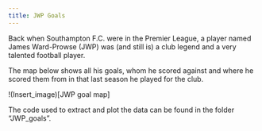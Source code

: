 ```yaml
---
title: JWP Goals
---
```


Back when Southampton F.C. were in the Premier League, a player named James Ward-Prowse (JWP) was (and still is) a club legend and a very talented football player.

The map below shows all his goals, whom he scored against and where he scored them from in that last season he played for the club.

!(Insert_image)[JWP goal map]

The code used to extract and plot the data can be found in the folder "JWP_goals".
